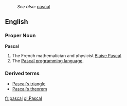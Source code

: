 :''See also:'' [[pascal]]
==English==
===Proper Noun===
'''Pascal'''
#The French mathematician and physicist [[w:Blaise_Pascal|Blaise Pascal]].
#The [[w:Pascal_programming_language|Pascal programming language]].
===Derived terms===
*[[Pascal's triangle]]
*[[Pascal's theorem]]

[[fr:pascal]]
[[gl:Pascal]]